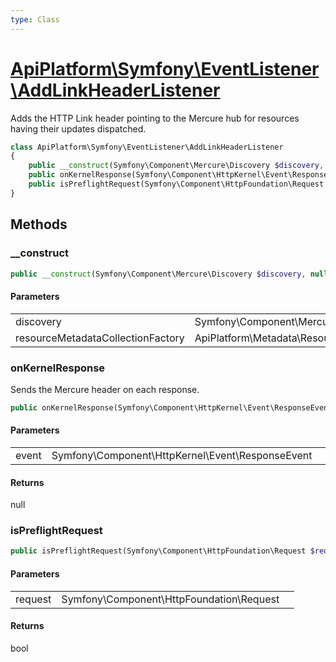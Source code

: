 ```yaml
---
type: Class
---
```


# [ApiPlatform\Symfony\EventListener\AddLinkHeaderListener](/docs/reference/Symfony/EventListener/AddLinkHeaderListener)

Adds the HTTP Link header pointing to the Mercure hub for resources having their updates dispatched.


```php
class ApiPlatform\Symfony\EventListener\AddLinkHeaderListener
{
    public __construct(Symfony\Component\Mercure\Discovery $discovery, null|ApiPlatform\Metadata\Resource\Factory\ResourceMetadataCollectionFactoryInterface $resourceMetadataCollectionFactory)
    public onKernelResponse(Symfony\Component\HttpKernel\Event\ResponseEvent $event): null
    public isPreflightRequest(Symfony\Component\HttpFoundation\Request $request): bool
}
```
## Methods

### __construct



```php
public __construct(Symfony\Component\Mercure\Discovery $discovery, null|ApiPlatform\Metadata\Resource\Factory\ResourceMetadataCollectionFactoryInterface $resourceMetadataCollectionFactory)
```

#### Parameters

<table><tbody>
<tr><td>discovery</td><td>Symfony\Component\Mercure\Discovery</td><td></td></tr><tr><td>resourceMetadataCollectionFactory</td><td>ApiPlatform\Metadata\Resource\Factory\ResourceMetadataCollectionFactoryInterface</td><td></td></tr>
</tbody>
</table>

### onKernelResponse

Sends the Mercure header on each response.

```php
public onKernelResponse(Symfony\Component\HttpKernel\Event\ResponseEvent $event): null
```

#### Parameters

<table><tbody>
<tr><td>event</td><td>Symfony\Component\HttpKernel\Event\ResponseEvent</td><td></td></tr>
</tbody>
</table>

#### Returns

null

### isPreflightRequest



```php
public isPreflightRequest(Symfony\Component\HttpFoundation\Request $request): bool
```

#### Parameters

<table><tbody>
<tr><td>request</td><td>Symfony\Component\HttpFoundation\Request</td><td></td></tr>
</tbody>
</table>

#### Returns

bool
